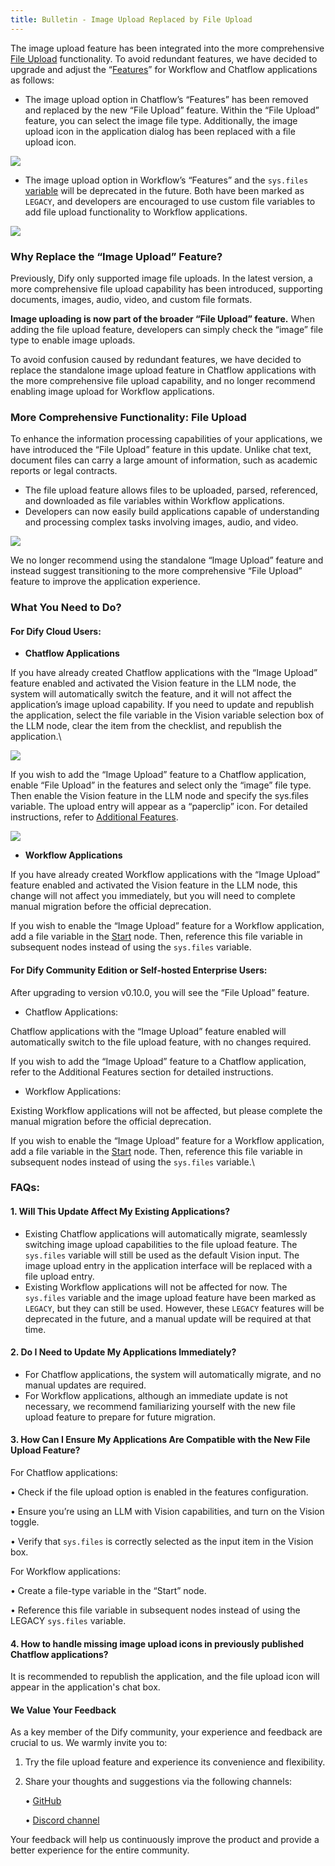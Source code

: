 ```yaml
---
title: Bulletin - Image Upload Replaced by File Upload
---
```


The image upload feature has been integrated into the more comprehensive [File Upload](/en/guides/workflow/file-upload) functionality. To avoid redundant features, we have decided to upgrade and adjust the “[Features](/en/guides/workflow/additional-features)” for Workflow and Chatflow applications as follows:

* The image upload option in Chatflow’s “Features” has been removed and replaced by the new “File Upload” feature. Within the “File Upload” feature, you can select the image file type. Additionally, the image upload icon in the application dialog has been replaced with a file upload icon.

![](https://assets-docs.dify.ai/dify-enterprise-mintlify/en/guides/workflow/edeb9bfe8cafc8c7fa242bf895dfb850.png)

* The image upload option in Workflow’s “Features” and the `sys.files` [variable](/en/guides/workflow/variables) will be deprecated in the future. Both have been marked as `LEGACY`, and developers are encouraged to use custom file variables to add file upload functionality to Workflow applications.

![](https://assets-docs.dify.ai/dify-enterprise-mintlify/en/guides/workflow/df9f74f5362f31672ebe3a166f0a419a.png)

### Why Replace the “Image Upload” Feature?

Previously, Dify only supported image file uploads. In the latest version, a more comprehensive file upload capability has been introduced, supporting documents, images, audio, video, and custom file formats.

**Image uploading is now part of the broader “File Upload” feature.** When adding the file upload feature, developers can simply check the “image” file type to enable image uploads.

To avoid confusion caused by redundant features, we have decided to replace the standalone image upload feature in Chatflow applications with the more comprehensive file upload capability, and no longer recommend enabling image upload for Workflow applications.

### More Comprehensive Functionality: File Upload

To enhance the information processing capabilities of your applications, we have introduced the “File Upload” feature in this update. Unlike chat text, document files can carry a large amount of information, such as academic reports or legal contracts.

* The file upload feature allows files to be uploaded, parsed, referenced, and downloaded as file variables within Workflow applications.
* Developers can now easily build applications capable of understanding and processing complex tasks involving images, audio, and video.

![](https://assets-docs.dify.ai/dify-enterprise-mintlify/en/guides/workflow/05bf5ca6ea2f384cc171e3041a6f0751.png)

We no longer recommend using the standalone “Image Upload” feature and instead suggest transitioning to the more comprehensive “File Upload” feature to improve the application experience.

### What You Need to Do?

#### For Dify Cloud Users: 

* **Chatflow Applications**

If you have already created Chatflow applications with the “Image Upload” feature enabled and activated the Vision feature in the LLM node, the system will automatically switch the feature, and it will not affect the application’s image upload capability. If you need to update and republish the application, select the file variable in the Vision variable selection box of the LLM node, clear the item from the checklist, and republish the application.\

![](https://assets-docs.dify.ai/dify-enterprise-mintlify/en/guides/workflow/bc6e9e3a57844f5f1e50b4716592449d.png)

If you wish to add the “Image Upload” feature to a Chatflow application, enable “File Upload” in the features and select only the “image” file type. Then enable the Vision feature in the LLM node and specify the sys.files variable. The upload entry will appear as a “paperclip” icon. For detailed instructions, refer to [Additional Features](/en/guides/workflow/additional-features).

![](https://assets-docs.dify.ai/dify-enterprise-mintlify/en/guides/workflow/d8c447886a9bdea1aeeda8991b46742e.png)

* **Workflow Applications**

If you have already created Workflow applications with the “Image Upload” feature enabled and activated the Vision feature in the LLM node, this change will not affect you immediately, but you will need to complete manual migration before the official deprecation.

If you wish to enable the “Image Upload” feature for a Workflow application, add a file variable in the [Start](/en/guides/workflow/nodes/start) node. Then, reference this file variable in subsequent nodes instead of using the `sys.files` variable.

#### For Dify Community Edition or Self-hosted Enterprise Users:

After upgrading to version v0.10.0, you will see the “File Upload” feature.

* Chatflow Applications:

Chatflow applications with the “Image Upload” feature enabled will automatically switch to the file upload feature, with no changes required.

If you wish to add the “Image Upload” feature to a Chatflow application, refer to the Additional Features section for detailed instructions.

* Workflow Applications:

Existing Workflow applications will not be affected, but please complete the manual migration before the official deprecation.

If you wish to enable the “Image Upload” feature for a Workflow application, add a file variable in the [Start](/en/guides/workflow/nodes/start) node. Then, reference this file variable in subsequent nodes instead of using the `sys.files` variable.\

### FAQs:

#### 1. Will This Update Affect My Existing Applications?

* Existing Chatflow applications will automatically migrate, seamlessly switching image upload capabilities to the file upload feature. The `sys.files` variable will still be used as the default Vision input. The image upload entry in the application interface will be replaced with a file upload entry.
* Existing Workflow applications will not be affected for now. The `sys.files` variable and the image upload feature have been marked as `LEGACY`, but they can still be used. However, these `LEGACY` features will be deprecated in the future, and a manual update will be required at that time.

#### 2. Do I Need to Update My Applications Immediately?

* For Chatflow applications, the system will automatically migrate, and no manual updates are required.
* For Workflow applications, although an immediate update is not necessary, we recommend familiarizing yourself with the new file upload feature to prepare for future migration.

#### 3. How Can I Ensure My Applications Are Compatible with the New File Upload Feature?

For Chatflow applications:

• Check if the file upload option is enabled in the features configuration.

• Ensure you’re using an LLM with Vision capabilities, and turn on the Vision toggle.

• Verify that `sys.files` is correctly selected as the input item in the Vision box.

For Workflow applications:

• Create a file-type variable in the “Start” node.

• Reference this file variable in subsequent nodes instead of using the LEGACY `sys.files` variable.

#### 4. How to handle missing image upload icons in previously published Chatflow applications?

It is recommended to republish the application, and the file upload icon will appear in the application's chat box.

#### We Value Your Feedback

As a key member of the Dify community, your experience and feedback are crucial to us. We warmly invite you to:

1. Try the file upload feature and experience its convenience and flexibility.
2.  Share your thoughts and suggestions via the following channels:

    • [GitHub](https://github.com/langgenius/dify)

    • [Discord channel](https://discord.com/invite/FngNHpbcY7)

Your feedback will help us continuously improve the product and provide a better experience for the entire community.

